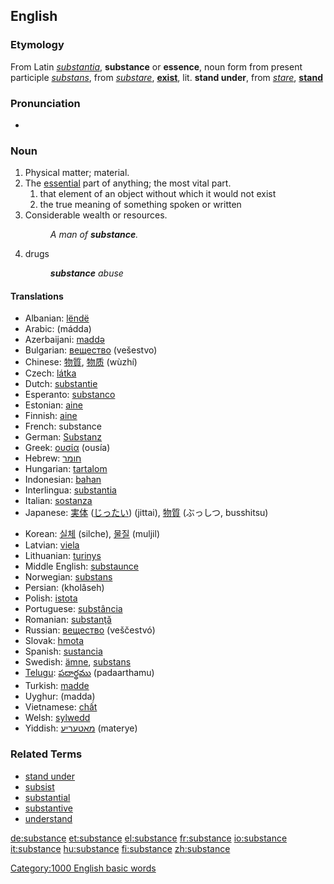==English==

===Etymology===
From Latin ''[[substantia]]'', '''substance''' or '''essence''', noun form from present participle ''[[substans]]'', from ''[[substare]]'', '''[[exist]]''', lit. '''stand under''', from ''[[stare]]'', '''[[stand]]'''

===Pronunciation===
*{{audio|en-us-substance.ogg|Audio (US)}}

===Noun===
{{en-noun-reg}}

# Physical matter; material.
# The [[essential]] part of anything; the most vital part.
##that element of an object without which it would not exist
##the true meaning of something spoken or written
# Considerable wealth or resources.
#:''A man of '''substance'''.''
# drugs
#:'''''substance''' abuse''

====Translations====
{{top}}
*Albanian: [[lëndë]]
*Arabic: {{ARchar|[[مادة]]}} (mádda) {{f}}
*Azerbaijani: [[maddə]]
*Bulgarian: [[вещество]] (vešestvo) {{n}}
*Chinese: [[物質]], [[物质]] (wùzhí)
*Czech: [[látka]] {{f}}
*Dutch: [[substantie]]
*Esperanto: [[substanco]]
*Estonian: [[aine]]
*Finnish: [[aine]]
*French: substance {{f}}
*German: [[Substanz]] {{f}}
*Greek: [[ουσία]] (ousía) {{f}}
*Hebrew: [[חומר]] {{m}}
*Hungarian: [[tartalom]]
*Indonesian: [[bahan]]
*Interlingua: [[substantia]]
*Italian: [[sostanza]] {{f}}
*Japanese: [[実体]] ([[じったい]]) (jittai), [[物質]] (ぶっしつ, busshitsu)
{{mid}}
*Korean: [[실체]] (silche), [[물질]] (muljil)
*Latvian: [[viela]]
*Lithuanian: [[turinys]]
*Middle English: [[substaunce]]
*Norwegian: [[substans]]
*Persian: {{FAchar|[[خلاصه]]}} (kholâseh)
*Polish: [[istota]] {{f}}
*Portuguese: [[substância]] {{f}}
*Romanian: [[substanţă]] {{f}}
*Russian: [[вещество]] (veščestvó) {{n}}
*Slovak: [[hmota]] {{f}}
*Spanish: [[sustancia]] {{f}}
*Swedish: [[ämne]], [[substans]]
*[[Telugu]]: [[పదార్థము]] (padaarthamu)
*Turkish: [[madde]]
*Uyghur: (madda)
*Vietnamese: [[chất]]
*Welsh: [[sylwedd]]
*Yiddish: [[מאַטעריע]] (materye)
{{bottom}}

===Related Terms===
*[[stand under]]
*[[subsist]]
*[[substantial]]
*[[substantive]]
*[[understand]]

[[Category:1000 English basic words]]

[[de:substance]]
[[et:substance]]
[[el:substance]]
[[fr:substance]]
[[io:substance]]
[[it:substance]]
[[hu:substance]]
[[fi:substance]]
[[zh:substance]]